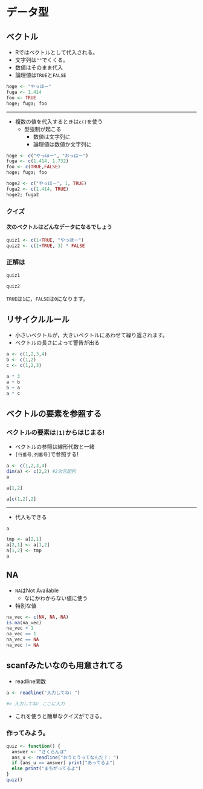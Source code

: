 
# データ型

## ベクトル

* Rではベクトルとして代入される。
* 文字列は`""`でくくる。
* 数値はそのまま代入
* 論理値は`TRUE`と`FALSE`

```r
hoge <- "やっほー"
fuga <- 1.414
foo <- TRUE
hoge; fuga; foo
```

---

* 複数の値を代入するときは`c()`を使う
    * 型強制が起こる
        * 数値は文字列に
        * 論理値は数値か文字列に

```r
hoge <- c("やっほー", "おっはー")
fuga <- c(1.414, 1.732)
foo <- c(TRUE,FALSE)
hoge; fuga; foo
```

```r
hoge2 <- c("やっほー", 1, TRUE)
fuga2 <- c(1.414, TRUE)
hoge2; fuga2
```

### クイズ

#### 次のベクトルはどんなデータになるでしょう

```r
quiz1 <- c(1+TRUE, "やっほー")
quiz2 <- c(1+TRUE, 3) * FALSE
```


### 正解は

```r
quiz1

quiz2
```

`TRUE`は`1`に，`FALSE`は`0`になります。

## リサイクルルール

* 小さいベクトルが，大きいベクトルにあわせて繰り返されます。
* ベクトルの長さによって警告が出る


```r
a <- c(1,2,3,4)
b <- c(1,2)
c <- c(1,2,3)
```

```r
a * 3
a + b
b + a
a * c
```



## ベクトルの要素を参照する

### ベクトルの要素は`[1]`からはじまる!

* ベクトルの参照は線形代数と一緒
* `[行番号,列番号]`で参照する!

```r
a <- c(1,2,3,4)
dim(a) <- c(2,2) #2次元配列
a

a[1,2]

a[c(1,2),2]
```

---

* 代入もできる

```r
a

tmp <- a[2,1]
a[2,1] <- a[1,2]
a[1,2] <- tmp
a
```

## NA

* `NA`はNot Available
  * なにかわからない値に使う
* 特別な値


```r
na_vec <- c(NA, NA, NA)
is.na(na_vec)
na_vec + 1
na_vec == 1
na_vec == NA
na_vec != NA
```

## scanfみたいなのも用意されてる

* readline関数

```r
a <- readline("入力してね: ")

#> 入力してね: ここに入力
```

* これを使うと簡単なクイズができる。


### 作ってみよう。

```r
quiz <- function() {
  answer <- "さくらんぼ"
  ans_u <- readline("おうとうってなんだ？: ")
  if (ans_u == answer) print("あってるよ") 
  else print("まちがってるよ")
}
quiz()
```
